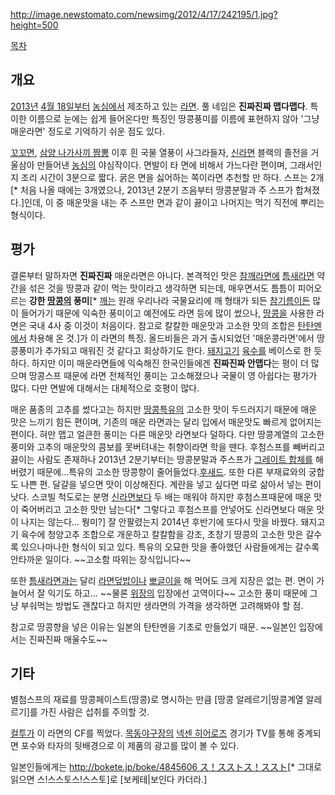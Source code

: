 http://image.newstomato.com/newsimg/2012/4/17/242195/1.jpg?height=500

[[목차]]
== 개요 ==
[[2013년]] [[4월 18일]]부터 [[농심]]에서 제조하고 있는 [[라면]]. 풀 네임은 '''진짜진짜 맵다맵다'''. 특이한 이름으로 눈에는 쉽게 들어온다만 특징인 땅콩풍미를 이름에 표현하지 않아 '그냥 매운라면' 정도로 기억하기 쉬운 점도 있다. 

[[꼬꼬면]], [[삼양 나가사끼 짬뽕]] 이후 흰 국물 열풍이 사그라들자, [[신라면]] 블랙의 졸전을 거울삼아 만들어낸 [[농심]]의 야심작이다. 면발이 타 면에 비해서 가느다란 편이며, 그래서인지 조리 시간이 3분으로 짧다. 굵은 면을 싫어하는 쪽이라면 추천할 만 하다. 스프는 2개[* 처음 나올 때에는 3개였으나, 2013년 2분기 즈음부터 땅콩분말과 주 스프가 합쳐졌다.]인데, 이 중 매운맛을 내는 주 스프만 면과 같이 끓이고 나머지는 먹기 직전에 뿌리는 형식이다. 

== 평가 ==
결론부터 말하자면 '''진짜진짜''' 매운라면은 아니다. 본격적인 맛은 [[참깨라면]]에 [[틈새라면]] 약간을 섞은 것을 땅콩과 같이 먹는 맛이라고 생각하면 되는데, 매우면서도 틈틈이 피어오르는 '''강한 [[땅콩]]의 풍미'''[* [[깨]]는 원래 우리나라 국물요리에 깨 형태가 되든 [[참기름]]이든 많이 들어가기 때문에 익숙한 풍미이고 예전에도 라면 등에 많이 썼으나, [[땅콩]]을 사용한 라면은 국내 4사 중 이것이 처음이다. 참고로 칼칼한 매운맛과 고소한 맛의 조합은 [[탄탄멘]]에서 차용해 온 것.]가 이 라면의 특징. 올드비들은 과거 출시되었던 '매운콩라면'에서 땅콩풍미가 추가되고 매워진 것 같다고 회상하기도 한다. [[돼지고기]] [[육수]]를 베이스로 한 듯 하다. 하지만 이미 매운라면들에 익숙해진 한국인들에겐 '''진짜진짜 안맵다'''는 평이 더 많으며 땅콩스프 때문에 라면 전체적인 풍미는 고소해졌으나 국물이 영 아쉽다는 평가가 많다. 다만 면발에 대해서는 대체적으로 호평이 많다.

매운 품종의 고추를 썼다고는 하지만 [[땅콩]]특유의 고소한 맛이 두드러지기 때문에 매운 맛은 느끼기 힘든 편이며, 기존의 매운 라면과는 달리 입에서 매운맛도 빠르게 없어지는 편이다. 혀만 맵고 얼큰한 풍미는 다른 매운맛 라면보다 덜하다. 다만 땅콩계열의 고소한 풍미와 고추의 매운맛의 콤보를 못버텨내는 취향이라면 학을 뗀다. 후첨스프를 빼버리고 끓이는 사람도 존재하나 2013년 2분기부터는 땅콩분말과 주스프가 [[그레이트 합체]]를 해버렸기 때문에...특유의 고소한 땅콩향이 줄어들었다.[[후새드]]. 또한 다른 부재료와의 궁합도 나쁜 편. 달걀을 넣으면 맛이 이상해진다. 계란을 넣고 싶다면 따로 삶아서 넣는 편이 낫다. 스코빌 척도로는 분명 [[신라면]]보다 두 배는 매워야 하지만 후첨스프때문에 매운 맛이 죽어버리고 고소한 맛만 남는다[* 그렇다고 후첨스프를 안넣어도 신라면보다 매운 맛이 나지는 않는다... 뭥미?] 잘 안팔렸는지 2014년 후반기에 또다시 맛을 바꿨다. 돼지고기 육수에 청양고추 조합으로 개운하고 칼칼함을 강조, 초창기 땅콩의 고소한 맛은 갈수록 있으나마나한 형식이 되고 있다. 특유의 오묘한 맛을 좋아했던 사람들에게는 갈수록 안타까운 일이다. ~~고소함 따위는 장식입니다~~ 

또한 [[틈새라면]]과는 달리 [[라면덮밥]]이나 [[뽀글이]]을 해 먹어도 크게 지장은 없는 편. 면이 가늘어서 잘 익기도 하고... ~~물론 [[위장]]의 입장에선 고역이다~~ 고소한 풍미 때문에 그냥 부숴먹는 방법도 괜찮다고 하지만 생라면의 가격을 생각하면 고려해봐야 할 점. 

참고로 땅콩향을 넣은 이유는 일본의 탄탄멘을 기초로 만들었기 때문. ~~일본인 입장에서는 진짜진짜 매울수도~~
== 기타 ==
별첨스프의 재료를 땅콩페이스트(땅콩)로 명시하는 만큼 [땅콩 알레르기|땅콩계열 알레르기]를 가진 사람은 섭취를 주의할 것.

[[컬투]]가 이 라면의 CF를 찍었다. [[목동야구장]]의 [[넥센 히어로즈]] 경기가 TV를 통해 중계되면 포수와 타자의 뒷배경으로 이 제품의 광고를 많이 볼 수 있다.

일본인들에게는 [[http://bokete.jp/boke/4845606 ス！スストス！ススト]][* 그대로 읽으면 스!스스토스!스스토]로 [보케테|보인다 카더라.]
